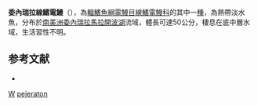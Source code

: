 {{Speciesbox
| taxon = Sternopygus pejeraton
| binomial_authority = [[Schultz|Schultz]], 1949
| status = NE
| status_system = IUCN3.1
| synonyms = *''Sternopygus aequilabiatus pejeraton'', <small>Schultz, 1949</small>
}}
'''委內瑞拉線鰭電鰻'''（{{lang-la|''Sternopygus pejeraton''}}），為[[輻鰭魚綱|輻鰭魚綱]][[電鰻目|電鰻目]][[線鰭電鰻科|線鰭電鰻科]]的其中一[[種|種]]，為熱帶淡水魚，分布於[[南美洲|南美洲]][[委內瑞拉|委內瑞拉]][[馬拉開波湖|馬拉開波湖]]流域，體長可達50公分，棲息在底中層水域，生活習性不明。

==参考文献==
*{{FishBase_species|genus=Sternopygus|species=pejeraton|year=2015|month=10}}

{{Taxonbar}}
[[Category:1949年描述的鱼类|W]]
[[Category:線鰭電鰻屬|pejeraton]]